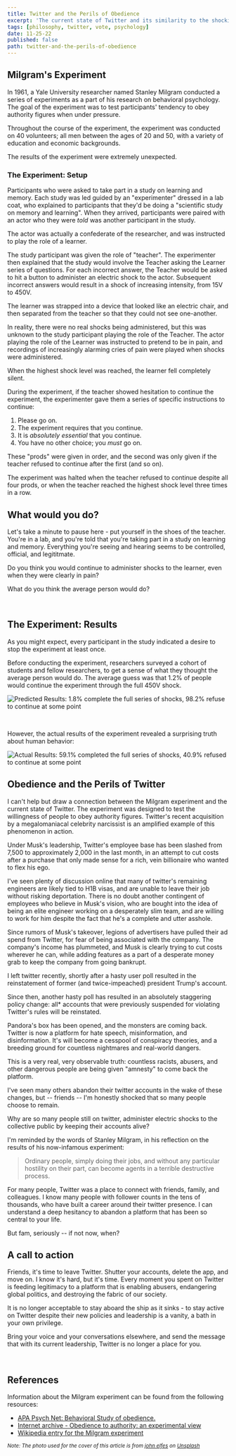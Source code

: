 ```yaml
---
title: Twitter and the Perils of Obedience
excerpt: 'The current state of Twitter and its similarity to the shocking results of a 1961 experiment by Yale Researcher Stanley Milgram.'
tags: [philosophy, twitter, vote, psychology]
date: 11-25-22
published: false
path: twitter-and-the-perils-of-obedience
---
```


## Milgram's Experiment

In 1961, a Yale University researcher named Stanley Milgram conducted a series of experiments as a part of his research on behavioral psychology. The goal of the experiment was to test participants' tendency to obey authority figures when under pressure.

Throughout the course of the experiment, the experiment was conducted on 40 volunteers; all men between the ages of 20 and 50, with a variety of education and economic backgrounds.

The results of the experiment were extremely unexpected.

### The Experiment: Setup

Participants who were asked to take part in a study on learning and memory. Each study was led guided by an "experimenter" dressed in a lab coat, who explained to participants that they'd be doing a "scientific study on memory and learning". When they arrived, participants were paired with an actor who they were _told_ was another participant in the study.

The actor was actually a confederate of the researcher, and was instructed to play the role of a learner.

The study participant was given the role of "teacher". The experimenter then explained that the study would involve the Teacher asking the Learner series of questions. For each incorrect answer, the Teacher would be asked to hit a button to administer an electric shock to the actor. Subsequent incorrect answers would result in a shock of increasing intensity, from 15V to 450V.

The learner was strapped into a device that looked like an electric chair, and then separated from the teacher so that they could not see one-another.

In reality, there were no real shocks being administered, but this was unknown to the study participant playing the role of the Teacher. The actor playing the role of the Learner was instructed to pretend to be in pain, and recordings of increasingly alarming cries of pain were played when shocks were administered.

When the highest shock level was reached, the learner fell completely silent.

During the experiment, if the teacher showed hesitation to continue the experiment, the experimenter gave them a series of specific instructions to continue:

1. Please go on.
1. The experiment requires that you continue.
1. It is _absolutely essential_ that you continue.
1. You have no other choice; you _must_ go on.

These "prods" were given in order, and the second was only given if the teacher refused to continue after the first (and so on).

The experiment was halted when the teacher refused to continue despite all four prods, or when the teacher reached the highest shock level three times in a row.

## What would you do?

Let's take a minute to pause here - put yourself in the shoes of the teacher. You're in a lab, and you're told that you're taking part in a study on learning and memory. Everything you're seeing and hearing seems to be controlled, official, and legititmate.

Do you think you would continue to administer shocks to the learner, even when they were clearly in pain?

What do you think the average person would do?

<br />
<Colophon />

## The Experiment: Results

As you might expect, every participant in the study indicated a desire to stop the experiment at least once.

Before conducting the experiment, researchers surveyed a cohort of students and fellow researchers, to get a sense of what they thought the average person would do. The average guess was that 1.2% of people would continue the experiment through the full 450V shock.

<Image
  publicId="posts/twitter-and-the-perils-of-obedience/predicted-results"
  alt="Predicted Results: 1.8% complete the full series of shocks, 98.2% refuse to continue at some point"
  caption="Surveys predicted that very few participants would carry out the full series of shocks"
/>

<br />

However, the actual results of the experiment revealed a surprising truth about human behavior:

<Image
  publicId="posts/twitter-and-the-perils-of-obedience/actual-results"
  alt="Actual Results: 59.1% completed the full series of shocks, 40.9% refused to continue at some point"
  caption="The experimental results were much more grim."
/>

## Obedience and the Perils of Twitter

I can't help but draw a connection between the Milgram experiment and the current state of Twitter. The experiment was designed to test the willingness of people to obey authority figures. Twitter's recent acquisition by a megalomaniacal celebrity narcissist is an amplified example of this phenomenon in action.

Under Musk's leadership, Twitter's employee base has been slashed from 7,500 to approximately 2,000 in the last month, in an attempt to cut costs after a purchase that only made sense for a rich, vein billionaire who wanted to flex his ego.

I've seen plenty of discussion online that many of twitter's remaining engineers are likely tied to H1B visas, and are unable to leave their job without risking deportation. There is no doubt another contingent of employees who believe in Musk's vision, who are bought into the idea of being an elite engineer working on a desperately slim team, and are willing to work for him despite the fact that he's a complete and utter asshole.

Since rumors of Musk's takeover, legions of advertisers have pulled their ad spend from Twitter, for fear of being associated with the company. The company's income has plummeted, and Musk is clearly trying to cut costs wherever he can, while adding features as a part of a desperate money grab to keep the company from going bankrupt.

I left twitter recently, shortly after a hasty user poll resulted in the reinstatement of former (and twice-impeached) president Trump's account.

<Tweet tweetLink="irreverentmike/status/1594455660040572928" />

Since then, another hasty poll has resulted in an absolutely staggering policy change: all\* accounts that were previously suspended for violating Twitter's rules will be reinstated.

<Tweet tweetLink="/elonmusk/status/1595473875847942146" />

Pandora's box has been opened, and the monsters are coming back. Twitter is now a platform for hate speech, misinformation, and disinformation. It's will become a cesspool of conspiracy theories, and a breeding ground for countless nightmares and real-world dangers.

This is a very real, very observable truth: countless racists, abusers, and other dangerous people are being given "amnesty" to come back the platform.

I've seen many others abandon their twitter accounts in the wake of these changes, but -- friends -- I'm honestly shocked that so many people choose to remain.

Why are so many people still on twitter, administer electric shocks to the collective public by keeping their accounts alive?

I'm reminded by the words of Stanley Milgram, in his reflection on the results of his now-infamous experiment:

> Ordinary people, simply doing their jobs, and without any particular hostility on their part, can become agents in a terrible destructive process.

For many people, Twitter was a place to connect with friends, family, and colleagues. I know many people with follower counts in the tens of thousands, who have built a career around their twitter presence. I can understand a deep hesitancy to abandon a platform that has been so central to your life.

But fam, seriously -- if not now, when?

## A call to action

Friends, it's time to leave Twitter. Shutter your accounts, delete the app, and move on. I know it's hard, but it's time. Every moment you spent on Twitter is feeding legitimacy to a platform that is enabling abusers, endangering global politics, and destroying the fabric of our society.

It is no longer acceptable to stay aboard the ship as it sinks - to stay active on Twitter despite their new policies and leadership is a vanity, a bath in your own privilege.

Bring your voice and your conversations elsewhere, and send the message that with its current leadership, Twitter is no longer a place for you.

<br />
<Colophon />

## References

Information about the Milgram experiment can be found from the following resources:

- [APA Psych Net: Behavioral Study of obedience.](https://psycnet.apa.org/record/1964-03472-001)
- [Internet archive - Obedience to authority: an experimental view](https://archive.org/details/obedien_mil_1974_00_3145)
- [Wikipedia entry for the Milgram experiment](https://en.wikipedia.org/wiki/Milgram_experiment)

<small>

_Note: The photo used for the cover of this article is from [john elfes](https://unsplash.com/@johnelfes?utm_source=unsplash&utm_medium=referral&utm_content=creditCopyText) on [Unsplash](https://unsplash.com/?utm_source=unsplash&utm_medium=referral&utm_content=creditCopyText)_

</small>
